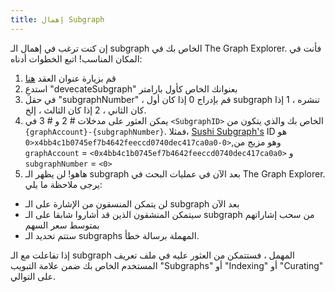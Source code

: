 ```yaml
---
title: إهمال Subgraph
---
```


إن كنت ترغب في إهمال الـ subgraph الخاص بك في The Graph Explorer. فأنت في المكان المناسب! اتبع الخطوات أدناه:

1. قم بزيارة عنوان العقد [ هنا ](https://etherscan.io/address/0xadca0dd4729c8ba3acf3e99f3a9f471ef37b6825#writeProxyContract)
2. استدعِ "devecateSubgraph" بعنوانك الخاص كأول بارامتر
3. في حقل "subgraphNumber" ، قم بإدراج 0 إذا كان أول subgraph تنشره ، 1 إذا كان الثاني ، 2 إذا كان الثالث ، إلخ.
4. يمكن العثور على مدخلات # 2 و # 3 في `<SubgraphID>` الخاص بك والذي يتكون من `{graphAccount}-{subgraphNumber}`. فمثلا، [Sushi Subgraph's](https://thegraph.com/explorer/subgraph?id=0x4bb4c1b0745ef7b4642feeccd0740dec417ca0a0-0&version=0x4bb4c1b0745ef7b4642feeccd0740dec417ca0a0-0-0&view=Overview) ID هو `<0x4bb4c1b0745ef7b4642feeccd0740dec417ca0a0-0>`,وهو مزيج من `graphAccount` = `<0x4bb4c1b0745ef7b4642feeccd0740dec417ca0a0>` و `subgraphNumber` = `<0>`
5. هاهو! لن يظهر الـ subgraph بعد الآن في عمليات البحث في The Graph Explorer. يرجى ملاحظة ما يلي:

- لن يتمكن المنسقون من الإشارة على الـ subgraph بعد الآن
- سيتمكن المنشقون الذين قد أشاروا شابقا على الـ subgraph من سحب إشاراتهم بمتوسط سعر السهم
- ستتم تحديد الـ subgraphs المهملة برسالة خطأ.

إذا تفاعلت مع الـ subgraph المهمل ، فستتمكن من العثور عليه في ملف تعريف المستخدم الخاص بك ضمن علامة التبويب "Subgraphs" أو "Indexing" أو "Curating" على التوالي.
